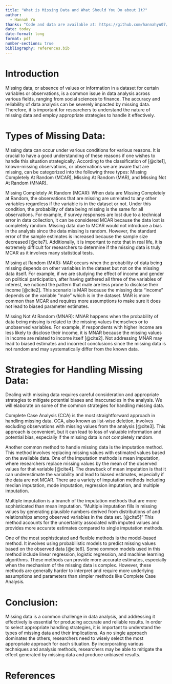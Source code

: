 ```yaml
---
title: "What is Missing Data and What Should You Do about It?"
author: 
  - Hannah Yu
thanks: "Code and data are available at: https://github.com/hannahyu07/what-is-missing-data. Thank you to Diana Liu for your peer review."
date: today
date-format: long
format: pdf
number-sections: true
bibliography: references.bib
---
```


# Introduction

Missing data, or  absence of values or information in a dataset for certain variables or observations, is a common issue in data analysis across various fields, ranging from social sciences to finance. The accuracy and reliability of data analysis can be severely impacted by missing data. Therefore, it is important for researchers to understand the nature of missing data and employ appropriate strategies to handle it effectively.

# Types of Missing Data:

Missing data can occur under various conditions for various reasons. It is crucial to have a good understanding of these reasons if one wishes to handle this situation strategically. According to the classification of [@cite1], known-missing observations, or observations we are aware that are missing, can be categorized into the following three types: Missing Completely At Random (MCAR), Missing At Random (MAR), and Missing Not At Random (MNAR).

Missing Completely At Random (MCAR): When data are Missing Completely at Random, the observations that are missing are unrelated to any other variables regardless if the variable is in the dataset or not. Under this condition, the probability of data being missing is the same for all observations. For example, if survey responses are lost due to a technical error in data collection, it can be considered MCAR because the data lost is completely random. Missing data due to MCAR would not introduce a bias in the analysis since the data missing is random. However, the standard error of the sample estimates is increased because the sample size decreased [@cite7]. Additionally, it is important to note that in real life, it is extremely difficult for researchers to determine if the missing data is truly MCAR as it involves many statistical tests. 

Missing at Random (MAR): MAR occurs when the probability of data being missing depends on other variables in the dataset but not on the missing data itself. For example, if we are studying the effect of income and gender on political participation, after having gathered all three of the variables of interest, we noticed the pattern that male are less prone to disclose their income [@cite2]. This scenario is MAR because the missing data "income" depends on the variable "male" which is in the dataset. MAR is more common than MCAR and requires more assumptions to make sure it does not lead to biased parameter estimates. 

Missing Not At Random (MNAR): MNAR happens when the probability of data being missing is related to the missing values themselves or to unobserved variables. For example, if respondents with higher income are less likely to disclose their income, it is MNAR because the missing values in income are related to income itself [@cite2]. Not addressing MNAR may lead to biased estimates and incorrect conclusions since the missing data is not random and may systematically differ from the known data. 

# Strategies for Handling Missing Data:

Dealing with missing data requires careful consideration and appropriate strategies to mitigate potential biases and inaccuracies in the analysis. We will elaborate on some of the common strategies for handling missing data.

Complete Case Analysis (CCA) is the most straightforward approach in handling missing data.  CCA, also known as list-wise deletion, involves excluding observations with missing values from the analysis [@cite3]. This approach is convenient, but it can lead to loss of valuable information and potential bias, especially if the missing data is not completely random.

Another common method to handle missing data is the imputation method. This method involves replacing missing values with estimated values based on the available data. One of the imputation methods is mean imputation, where researchers replace missing values by the mean of the observed values for that variable [@cite4]. The drawback of mean imputation is that it can underestimate the variability and lead to biased estimates, especially if the data are not MCAR. There are a variety of imputation methods including median imputation, mode imputation, regression imputation, and multiple imputation.

Multiple imputation is a branch of the imputation methods that are more sophisticated than mean imputation. "Multiple imputation fills in missing values by generating plausible numbers derived from distributions of and relationships among observed variables in the data set. [@cite5]" This method accounts for the uncertainty associated with imputed values and provides more accurate estimates compared to single imputation methods.

One of the most sophisticated and flexible methods is the model-based method. It involves using probabilistic models to predict missing values based on the observed data [@cite6]. Some common models used in this method include linear regression, logistic regression, and machine learning algorithms. These methods can provide more accurate estimates, especially when the mechanism of the missing data is complex. However, these methods are generally harder to interpret and require more underlying assumptions and parameters than simpler methods like Complete Case Analysis. 

# Conclusion:

Missing data is a common challenge in data analysis, and addressing it effectively is essential for producing accurate and reliable results. In order to select appropriate handling strategies, it is important to understand the types of missing data and their implications. As no single approach dominates the others, researchers need to wisely select the most appropriate approach for each situation. By incorporating various techniques and analysis methods, researchers may be able to mitigate the effect generated by missing data and produce unbiased results. 






# References


